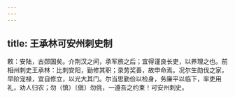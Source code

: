 ```yaml
---
---
---
```

title: 王承林可安州刺史制
---



敕：安陆，古郧国矣。介荆汉之间，承军旅之后；宜得谨良长吏，以养理之也。前相州刺史王承林：比刺安阳，勤修其职；录劳奖善，故申命焉。况尔生勋伐之家，早阶宠禄，宜自修立，以光大其门。尔当思勤俭以检身，务廉平以临下，率吏用礼，劝人归农；勿（慎）〔傎〕勿佻，一遵吾之约束！可安州刺史。